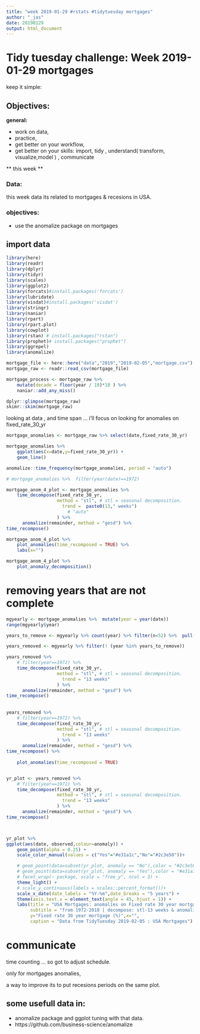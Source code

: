 ```yaml
---
title: "week 2019-01-29 #rstats #tidytuesday mortgages"
author: "_jas"
date: 20190129
output: html_document
---
```


# Tidy tuesday challenge: Week 2019-01-29 mortgages

keep it simple:

## Objectives: 

**general:**

* work on data, 
* practice, 
* get better on your workflow,
* get better on your skills: import, tidy , understand( transform, visualize,model ) , communicate


** this week **

### Data:

this week data its related to mortgages & recesions in USA.

### objectives:

- use the anomalize package on mortgages

## import data

```r
library(here)
library(readr)
library(dplyr)
library(tidyr)
library(scales)
library(ggplot2)
library(forcats)#install.packages('forcats')
library(lubridate)
library(visdat)#install.packages('visdat')
library(stringr)
library(naniar)
library(rpart)
library(rpart.plot)
library(cowplot)
library(rstan) # install.packages("rstan")
library(prophet)# install.packages("prophet")
library(ggrepel)
library(anomalize)
```



```r
mortgage_file <- here::here("data","2019","2019-02-05","mortgage.csv")
mortgage_raw <- readr::read_csv(mortgage_file)

mortgage_process <- mortgage_raw %>% 
    mutate(decade = floor(year / 10)*10 ) %>% 
    naniar::add_any_miss()

dplyr::glimpse(mortgage_raw)
skimr::skim(mortgage_raw)
```

looking at data , and time span ... i'll focus on looking for anomalies on fixed_rate_30_yr

```r

mortgage_anomalies <- mortgage_raw %>% select(date,fixed_rate_30_yr)

mortgage_anomalies %>% 
    ggplot(aes(x=date,y=fixed_rate_30_yr)) +
    geom_line()

anomalize::time_frequency(mortgage_anomalies, period = "auto")

# mortgage_anomalies %>%  filter(year(date)==1972)

mortgage_anom_4_plot <- mortgage_anomalies %>% 
    time_decompose(fixed_rate_30_yr, 
                   method = "stl", # stl = seasonal decomposition.
                     trend =  paste0(13," weeks")
                       # "auto"
                   ) %>%
      anomalize(remainder, method = "gesd") %>%
time_recompose() 

mortgage_anom_4_plot %>% 
    plot_anomalies(time_recomposed = TRUE) %>% 
    labs(x="")

mortgage_anom_4_plot %>% 
    plot_anomaly_decomposition() 

```

# removing years that are not complete

```r

mgyearly <- mortgage_anomalies %>%  mutate(year = year(date))
range(mgyearly$year)

years_to_remove <- mgyearly %>% count(year) %>% filter(n<52) %>%  pull(year)

years_removed <- mgyearly %>% filter(! (year %in% years_to_remove))

years_removed %>%  
    # filter(year==1972) %>%  
    time_decompose(fixed_rate_30_yr, 
                   method = "stl", # stl = seasonal decomposition.
                     trend = "13 weeks"
                   ) %>%
      anomalize(remainder, method = "gesd") %>%
time_recompose()  
    
    
years_removed %>%  
    # filter(year==1972) %>%  
    time_decompose(fixed_rate_30_yr, 
                   method = "stl", # stl = seasonal decomposition.
                     trend = "13 weeks"
                   ) %>%
      anomalize(remainder, method = "gesd") %>%
time_recompose() %>% 
    
    plot_anomalies(time_recomposed = TRUE)


yr_plot <- years_removed %>%  
    # filter(year==1972) %>%  
    time_decompose(fixed_rate_30_yr, 
                   method = "stl", # stl = seasonal decomposition.
                     trend = "13 weeks"
                   ) %>%
      anomalize(remainder, method = "gesd") %>%
time_recompose() 



yr_plot %>% 
ggplot(aes(date, observed,colour=anomaly)) +
    geom_point(alpha = 0.25) +
    scale_color_manual(values = c("Yes"="#e31a1c","No"="#2c3e50"))+

    # geom_point(data=subset(yr_plot, anomaly == "No"),color = "#2c3e50", alpha = 0.25) +
    # geom_point(data=subset(yr_plot, anomaly == "Yes"),color = "#e31a1c", alpha = 0.25) +
    # facet_wrap(~ package, scale = "free_y", ncol = 3) +
    theme_light() +
    # scale_y_continuous(labels = scales::percent_format())+
    scale_x_date(date_labels = "%Y-%m",date_breaks = "5 years") +
    theme(axis.text.x = element_text(angle = 45, hjust = 1)) +
    labs(title = "USA Mortgages: anomalies on Fixed rate 30 year mortgage (%) ",
         subtitle = "from 1972-2018 [ decompose: stl-13 weeks & anomalies: gesd ]",
         y="Fixed rate 30 year mortgage (%)",x="",
         caption = "Data from TidyTuesday 2019-02-05 : USA Mortgages")

```


# communicate

time counting ... so got to adjust schedule. 

only for mortgages anomalies, 

a way to improve its to put recesions periods on the same plot. 


## some usefull data in: 

- anomalize package and ggplot tuning with that data.
- https://github.com/business-science/anomalize

